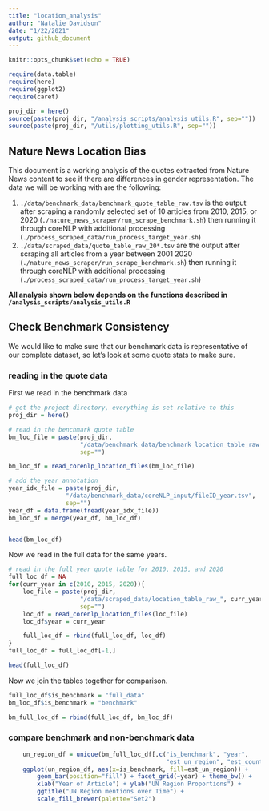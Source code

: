 ```yaml
---
title: "location_analysis"
author: "Natalie Davidson"
date: "1/22/2021"
output: github_document
---
```


```r
knitr::opts_chunk$set(echo = TRUE)

require(data.table)
require(here)
require(ggplot2)
require(caret)

proj_dir = here()
source(paste(proj_dir, "/analysis_scripts/analysis_utils.R", sep=""))
source(paste(proj_dir, "/utils/plotting_utils.R", sep=""))
```

## Nature News Location Bias

This document is a working analysis of the quotes extracted from Nature News content to see if there are differences in gender representation.
The data we will be working with are the following:

1) `./data/benchmark_data/benchmark_quote_table_raw.tsv` is the output after scraping a randomly selected set of 10 articles from 2010, 2015, or 2020 (`./nature_news_scraper/run_scrape_benchmark.sh`) then running it through coreNLP with additional processing (`./process_scraped_data/run_process_target_year.sh`)
2) `./data/scraped_data/quote_table_raw_20*.tsv` are the output after scraping all articles from a year between 2001 2020 (`./nature_news_scraper/run_scrape_benchmark.sh`) then running it through coreNLP with additional processing (`./process_scraped_data/run_process_target_year.sh`)


**All analysis shown below depends on the functions described in `/analysis_scripts/analysis_utils.R`**


## Check Benchmark Consistency

We would like to make sure that our benchmark data is representative of our complete dataset, so let's look at some quote stats to make sure.

### reading in the quote data

First we read in the benchmark data
```r

# get the project directory, everything is set relative to this
proj_dir = here()

# read in the benchmark quote table
bm_loc_file = paste(proj_dir, 
                    "/data/benchmark_data/benchmark_location_table_raw.tsv", 
                    sep="")

bm_loc_df = read_corenlp_location_files(bm_loc_file)

# add the year annotation
year_idx_file = paste(proj_dir, 
                "/data/benchmark_data/coreNLP_input/fileID_year.tsv", 
                sep="")
year_df = data.frame(fread(year_idx_file))
bm_loc_df = merge(year_df, bm_loc_df)


head(bm_loc_df)


```

Now we read in the full data for the same years.
```r

# read in the full year quote table for 2010, 2015, and 2020
full_loc_df = NA
for(curr_year in c(2010, 2015, 2020)){
    loc_file = paste(proj_dir, 
                    "/data/scraped_data/location_table_raw_", curr_year, ".tsv", 
                    sep="")
    loc_df = read_corenlp_location_files(loc_file)
    loc_df$year = curr_year

    full_loc_df = rbind(full_loc_df, loc_df)
}
full_loc_df = full_loc_df[-1,]

head(full_loc_df)


```

Now we join the tables together for comparison.
```r

full_loc_df$is_benchmark = "full_data"
bm_loc_df$is_benchmark = "benchmark"

bm_full_loc_df = rbind(full_loc_df, bm_loc_df)

```

### compare benchmark and non-benchmark data
```r

    un_region_df = unique(bm_full_loc_df[,c("is_benchmark", "year", 
                                            "est_un_region", "est_country")])
    ggplot(un_region_df, aes(x=is_benchmark, fill=est_un_region)) +
        geom_bar(position="fill") + facet_grid(~year) + theme_bw() + 
        xlab("Year of Article") + ylab("UN Region Proportions") +
        ggtitle("UN Region mentions over Time") + 
        scale_fill_brewer(palette="Set2")


```
